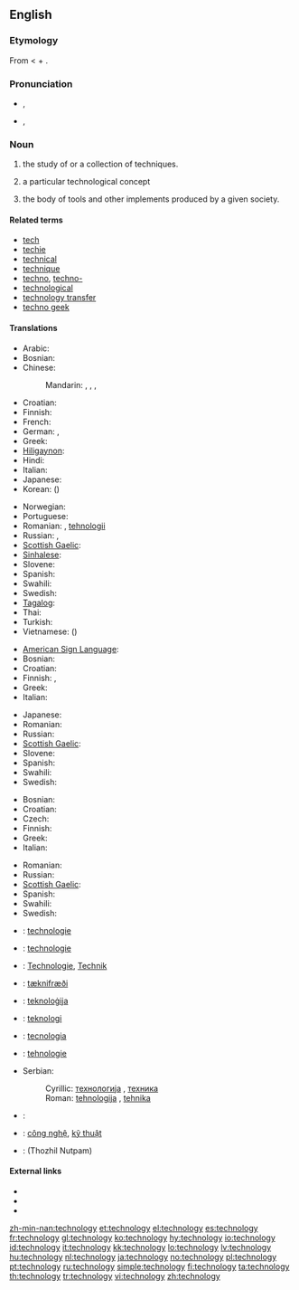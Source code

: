 ==English==

===Etymology===
From {{etyl|grc}} {{term|τεχνολογία|lang=grc|tr=tekhnologia||systematic treatment (of grammar)}} < {{term|τέχνη|tr=tekhne|lang=grc||art}} + {{term|-λογία|lang=grc}}.

===Pronunciation===
* {{a|RP}} {{IPA|/tɛkˈnɒlədʒi/}}, {{SAMPA|/tEk"nQl@dZi/}}
* {{a|GenAm}} {{IPA|/tɛkˈnɑlədʒi/}}, {{SAMPA|/tEk"nAl@dZi/}}

===Noun===
{{en-noun|technologies|-}}
{{wikipedia}}

# {{uncountable}} the study of or a collection of techniques.
# {{countable}} a particular technological concept
# the body of tools and other implements produced by a given society.

====Related terms====
* [[tech]]
* [[techie]]
* [[technical]]
* [[technique]]
* [[techno]], [[techno-]]
* [[technological]]
* [[technology transfer]]
* [[techno geek]]

====Translations====
{{trans-top|the study of or a collection of techniques}}
* Arabic: {{t|ar|تكنولوجيا|f|tr=tiknuluujiya|sc=Arab}}
* Bosnian: {{t-|bs|tehnologija|f}}
* Chinese:
*: Mandarin: {{t|zh|技術|sc=Hani}}, {{t|zh|技术|tr=jìshù|sc=Hani}}, {{t|zh|工藝|sc=Hani}}, {{t|zh|工艺|tr=gōngyì|sc=Hani}}
* Croatian: {{t-|hr|tehnologija|f}}
* Finnish: {{t-|fi|teknologia}}
* French: {{t|fr|technologie|f}}
* German: {{t|de|Technologie|f}}, {{t|de|Technik|f}}
* Greek: {{t+|el|τεχνολογία|f|tr=technología}}
* [[Hiligaynon]]: {{tø|hil|teknolohiya}}
* Hindi: {{t|hi|टैकनोलजी|tr=ṭaiknōlajī|sc=Deva}}
* Italian: {{t+|it|tecnologia|f}}
* Japanese: {{t|ja|技術|tr=ぎじゅつ, gijutsu|sc=Jpan}}
* Korean: {{t|ko|기술|tr=gisul|sc=Kore}} ({{t|ko|技術|sc=Kore}})
{{trans-mid}}
* Norwegian: {{t|no|teknologi|f}}
* Portuguese: {{t|pt|tecnologia|f}}
* Romanian: {{t|ro|tehnologie|f}}, [[tehnologie|tehnologii]] {{f|p}}
* Russian: {{t+|ru|технология|f|tr=texnológija}}, {{t+|ru|техника|f|tr=téxnika}}
* [[Scottish Gaelic]]: {{t-|gd|teicneolas|m|xs=Scottish Gaelic}}
* [[Sinhalese]]: {{t|si|තාක්‍ෂණය|sc=Sinh}}
* Slovene: {{t-|sl|tehnologija|f}}
* Spanish: {{t+|es|tecnología|f}}
* Swahili: {{t+|sw|teknologia|xs=Swahili}}
* Swedish: {{t+|sv|teknologi|c}}
* [[Tagalog]]: {{t|tl|teknolohiya}}
* Thai: {{t|th|เทคโนโลยี|tr=téknohlohyee|sc=Thai}}
* Turkish: {{t+|tr|teknoloji}}
* Vietnamese: {{t|vi|kỹ thuật}} ({{t|vi|技術}})
{{trans-bottom}}

{{trans-top|a particular technological concept}}
* [[American Sign Language]]: {{tø|ase|Open8@NearUlnarHand-PalmAcross-OpenB@CenterChesthigh-PalmBack Contact Open8@UlnarHand-PalmAcross-OpenB@CenterChesthigh-PalmBack|xs=American Sign Language}}
* Bosnian: {{t-|bs|tehnologija|f}}
* Croatian: {{t-|hr|tehnologija|f}}
* Finnish: {{t-|fi|teknologia}}, {{t+|fi|menetelmä}}
* Greek: {{t+|el|τεχνολογία|f|tr=technología}}
* Italian: {{t+|it|tecnologia|f}}
{{trans-mid}}
* Japanese: {{t|ja|技術|tr=ぎじゅつ, gijutsu|sc=Jpan}}
* Romanian: {{t|ro|tehnologie|f}}
* Russian: {{t+|ru|технология|f|tr=texnológija}}
* [[Scottish Gaelic]]: {{t-|gd|teicneolas|m|xs=Scottish Gaelic}}
* Slovene: {{t-|sl|tehnologija|f}}
* Spanish: {{t+|es|tecnología|f}}
* Swahili: {{t+|sw|teknologia|xs=Swahili}}
* Swedish: {{t+|sv|teknologi|c}}
{{trans-bottom}}

{{trans-top|body of tools}}
* Bosnian: {{t-|bs|tehnologija|f}}
* Croatian: {{t-|hr|tehnologija|f}}
* Czech: {{t+|cs|technika|f}}
* Finnish: {{t-|fi|teknologia}}
* Greek: {{t+|el|τεχνολογία|f|tr=technología}}
* Italian: {{t+|it|tecnologia|f}}
{{trans-mid}}
* Romanian: {{t|ro|tehnologie|f}}
* Russian: {{t+|ru|техника|tr=t'éχnika}}
* [[Scottish Gaelic]]: {{t-|gd|teicneolas|m|xs=Scottish Gaelic}}
* Spanish: {{t+|es|tecnología|f}}
* Swahili: {{t+|sw|teknologia|xs=Swahili}}
* Swedish: {{t+|sv|teknologi|c}}
{{trans-bottom}}

{{checktrans-top}}
* {{ttbc|nl}}: [[technologie]]
* {{ttbc|fr}}: [[technologie]] {{f}}
* {{ttbc|de}}: [[Technologie]], [[Technik]]
* {{ttbc|Icelandic}}: [[tæknifræði]] {{f}}
* {{ttbc|mi}}: [[teknoloġija]]
* {{ttbc|no}}: [[teknologi]]
* {{ttbc|pt}}: [[tecnologia]] {{f}}
* {{ttbc|ro}}: [[tehnologie]]
* Serbian:
*: Cyrillic: [[технологија]] {{f}}, [[техника]] {{f}}
*: Roman: [[tehnologija]] {{f}}, [[tehnika]] {{f}}
* {{ttbc|sd}}: {{sd-Arab|[[ٽيڪنيڀياس|ٽيڪِنِيڀِياسُ]]}}
* {{ttbc|vi}}: [[công nghệ]], [[kỹ thuật]]
* {{ttbc|ta}}: (Thozhil Nutpam)
{{trans-bottom}}

====External links====
* {{R:Webster 1913}}
* {{R:Century 1911}}
* {{R:OneLook}}

[[zh-min-nan:technology]]
[[et:technology]]
[[el:technology]]
[[es:technology]]
[[fr:technology]]
[[gl:technology]]
[[ko:technology]]
[[hy:technology]]
[[io:technology]]
[[id:technology]]
[[it:technology]]
[[kk:technology]]
[[lo:technology]]
[[lv:technology]]
[[hu:technology]]
[[nl:technology]]
[[ja:technology]]
[[no:technology]]
[[pl:technology]]
[[pt:technology]]
[[ru:technology]]
[[simple:technology]]
[[fi:technology]]
[[ta:technology]]
[[th:technology]]
[[tr:technology]]
[[vi:technology]]
[[zh:technology]]